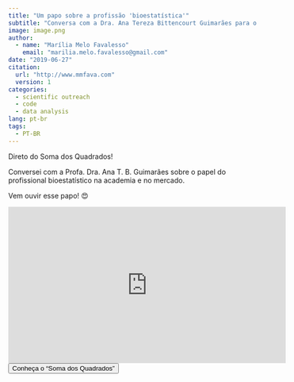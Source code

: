 ```yaml
---
title: "Um papo sobre a profissão 'bioestatística'"
subtitle: "Conversa com a Dra. Ana Tereza Bittencourt Guimarães para o Soma dos Quadrados"
image: image.png
author:
  - name: "Marília Melo Favalesso"
    email: "marilia.melo.favalesso@gmail.com"
date: "2019-06-27"
citation: 
  url: "http://www.mmfava.com"
  version: 1
categories:
  - scientific outreach
  - code
  - data analysis
lang: pt-br
tags: 
  - PT-BR
---
```


Direto do Soma dos Quadrados!

Conversei com a Profa. Dra. Ana T. B. Guimarães sobre o papel do profissional bioestatístico na academia e no mercado.

Vem ouvir esse papo! 😍

<iframe width="560" height="315" src="https://www.youtube.com/embed/DRNIVSQH6E0?si=a8NEcgt5EMHWVWE6" title="YouTube video player" frameborder="0" allow="accelerometer; autoplay; clipboard-write; encrypted-media; gyroscope; picture-in-picture; web-share" referrerpolicy="strict-origin-when-cross-origin" allowfullscreen></iframe>

<button class="custom-button" onclick="window.location.href='https://somaquadrados.netlify.app'">Conheça o "Soma dos Quadrados"</button>
